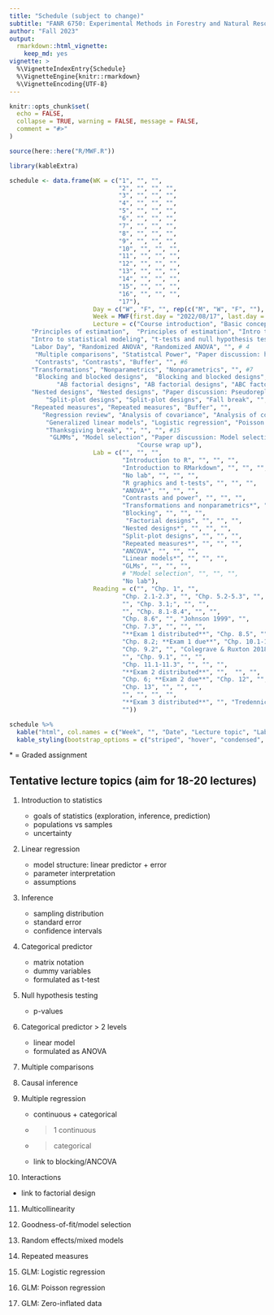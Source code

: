 ```yaml
---
title: "Schedule (subject to change)"
subtitle: "FANR 6750: Experimental Methods in Forestry and Natural Resources Research"
author: "Fall 2023"
output: 
  rmarkdown::html_vignette:
    keep_md: yes
vignette: >
  %\VignetteIndexEntry{Schedule}
  %\VignetteEngine{knitr::rmarkdown}
  %\VignetteEncoding{UTF-8}
---
```


```r
knitr::opts_chunk$set(
  echo = FALSE,
  collapse = TRUE, warning = FALSE, message = FALSE,
  comment = "#>"
)

source(here::here("R/MWF.R"))
```


```r
library(kableExtra)

schedule <- data.frame(WK = c("1", "", "", 
                              "2", "", "", "",
                              "3", "", "", "", 
                              "4", "", "", "",
                              "5", "", "", "", 
                              "6", "", "", "", 
                              "7", "", "", "", 
                              "8", "", "", "",
                              "9", "", "", "", 
                              "10", "", "", "", 
                              "11", "", "", "", 
                              "12", "", "", "",
                              "13", "", "", "", 
                              "14", "", "", "", 
                              "15", "", "", "", 
                              "16", "", "", "", 
                              "17"),
                       Day = c("W", "F", "", rep(c("M", "W", "F", ""), 15), "M"),
                       Week = MWF(first.day = "2022/08/17", last.day = "2022/12/06"),
                       Lecture = c("Course introduction", "Basic concepts in statistics", "", #1
      "Principles of estimation",  "Principles of estimation", "Intro to statistical modeling", "",#2
      "Intro to statistical modeling", "t-tests and null hypothesis testing", "t-tests and null hypothesis testing", "", #3
      "Labor Day", "Randomized ANOVA", "Randomized ANOVA", "", # 4
       "Multiple comparisons", "Statistcal Power", "Paper discussion: hypothesis testing",  "", #5
       "Contrasts", "Contrasts", "Buffer", "", #6
      "Transformations", "Nonparametrics", "Nonparametrics", "", #7
       "Blocking and blocked designs",  "Blocking and blocked designs", "Random and fixed effects",  "", #8 
             "AB factorial designs", "AB factorial designs", "ABC factorial designs",  "", #9
      "Nested designs", "Nested designs", "Paper discussion: Pseudoreplication", "", # 10
          "Split-plot designs", "Split-plot designs", "Fall break", "", #11
      "Repeated measures", "Repeated measures", "Buffer", "",
         "Regression review", "Analysis of covariance", "Analysis of covariance", "", #13
          "Generalized linear models", "Logistic regression", "Poisson regression", "", #14
          "Thanksgiving break", "", "", "", #15
           "GLMMs", "Model selection", "Paper discussion: Model selection",  "", #16
                                   "Course wrap up"),
                       Lab = c("", "", "",
                               "Introduction to R", "", "", "",
                               "Introduction to RMarkdown", "", "", "",
                               "No lab", "", "", "",
                               "R graphics and t-tests", "", "", "",
                               "ANOVA*", "", "", "",
                               "Contrasts and power", "", "", "",
                               "Transformations and nonparametrics*", "", "", "",
                               "Blocking", "", "", "",
                                "Factorial designs", "", "", "",
                               "Nested designs*", "", "", "",
                               "Split-plot designs", "", "", "",
                               "Repeated measures*", "", "", "",
                               "ANCOVA", "", "", "",
                               "Linear models*", "", "", "",
                               "GLMs", "", "", "",
                               # "Model selection", "", "", "",
                               "No lab"),
                       Reading = c("", "Chp. 1", "",
                               "Chp. 2.1-2.3", "", "Chp. 5.2-5.3", "",
                               "", "Chp. 3.1;", "", "",
                               "", "Chp. 8.1-8.4", "", "",
                               "Chp. 8.6", "", "Johnson 1999", "",
                               "Chp. 7.3", "", "", "",
                               "**Exam 1 distributed**", "Chp. 8.5", "", "",
                               "Chp. 8.2; **Exam 1 due**", "Chp. 10.1-10.2", "", "",
                               "Chp. 9.2", "", "Colegrave & Ruxton 2018", "",
                               "", "Chp. 9.1", "", "",
                               "Chp. 11.1-11.3", "", "", "",
                               "**Exam 2 distributed**", "",  "", "",
                               "Chp. 6; **Exam 2 due**", "Chp. 12", "", "",
                               "Chp. 13", "", "", "",
                               "", "", "", "",
                               "**Exam 3 distributed**", "", "Tredennick et al. 2021", "",
                               ""))

schedule %>%
  kable("html", col.names = c("Week", "", "Date", "Lecture topic", "Lab topic", "Reading"), align = 'c') %>%
  kable_styling(bootstrap_options = c("striped", "hover", "condensed", "responsive"), full_width = TRUE)

```

\* = Graded assignment

## Tentative lecture topics (aim for 18-20 lectures)

1) Introduction to statistics
    + goals of statistics (exploration, inference, prediction)
    + populations vs samples
    + uncertainty

2) Linear regression
    + model structure: linear predictor + error
    + parameter interpretation
    + assumptions
    
3) Inference
    + sampling distribution
    + standard error
    + confidence intervals

4) Categorical predictor
    + matrix notation 
    + dummy variables
    + formulated as t-test
    
5) Null hypothesis testing
    + p-values

6) Categorical predictor > 2 levels
    + linear model
    + formulated as ANOVA

7) Multiple comparisons

8) Causal inference 

9) Multiple regression
   + continuous + categorical
   + > 1 continuous
   + > categorical
   + link to blocking/ANCOVA

10) Interactions
   + link to factorial design

11) Multicollinearity

12) Goodness-of-fit/model selection

13) Random effects/mixed models

14) Repeated measures

16) GLM: Logistic regression

17) GLM: Poisson regression

18) GLM: Zero-inflated data
